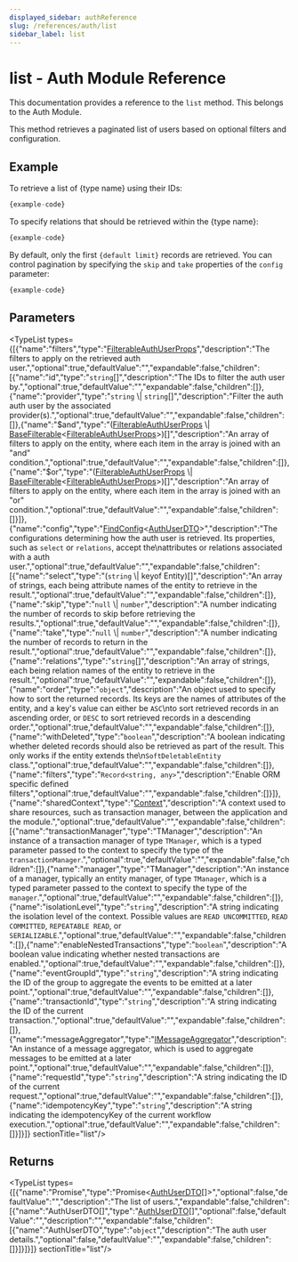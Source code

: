 ```yaml
---
displayed_sidebar: authReference
slug: /references/auth/list
sidebar_label: list
---
```



# list - Auth Module Reference

This documentation provides a reference to the `list` method. This belongs to the Auth Module.

This method retrieves a paginated list of users based on optional filters and configuration.

## Example

To retrieve a list of &#123;type name&#125; using their IDs:

```ts
{example-code}
```

To specify relations that should be retrieved within the &#123;type name&#125;:

```ts
{example-code}
```

By default, only the first `{default limit}` records are retrieved. You can control pagination by specifying the `skip` and `take` properties of the `config` parameter:

```ts
{example-code}
```

## Parameters

<TypeList types={[{"name":"filters","type":"[FilterableAuthUserProps](../../interfaces/auth.FilterableAuthUserProps.mdx)","description":"The filters to apply on the retrieved auth user.","optional":true,"defaultValue":"","expandable":false,"children":[{"name":"id","type":"`string`[]","description":"The IDs to filter the auth user by.","optional":true,"defaultValue":"","expandable":false,"children":[]},{"name":"provider","type":"`string` \\| `string`[]","description":"Filter the auth auth user by the associated provider(s).","optional":true,"defaultValue":"","expandable":false,"children":[]},{"name":"$and","type":"([FilterableAuthUserProps](../../interfaces/auth.FilterableAuthUserProps.mdx) \\| [BaseFilterable](../../interfaces/auth.BaseFilterable.mdx)&#60;[FilterableAuthUserProps](../../interfaces/auth.FilterableAuthUserProps.mdx)&#62;)[]","description":"An array of filters to apply on the entity, where each item in the array is joined with an \"and\" condition.","optional":true,"defaultValue":"","expandable":false,"children":[]},{"name":"$or","type":"([FilterableAuthUserProps](../../interfaces/auth.FilterableAuthUserProps.mdx) \\| [BaseFilterable](../../interfaces/auth.BaseFilterable.mdx)&#60;[FilterableAuthUserProps](../../interfaces/auth.FilterableAuthUserProps.mdx)&#62;)[]","description":"An array of filters to apply on the entity, where each item in the array is joined with an \"or\" condition.","optional":true,"defaultValue":"","expandable":false,"children":[]}]},{"name":"config","type":"[FindConfig](../../interfaces/auth.FindConfig.mdx)&#60;[AuthUserDTO](../../interfaces/auth.AuthUserDTO.mdx)&#62;","description":"The configurations determining how the auth user is retrieved. Its properties, such as `select` or `relations`, accept the\nattributes or relations associated with a auth user.","optional":true,"defaultValue":"","expandable":false,"children":[{"name":"select","type":"(`string` \\| keyof Entity)[]","description":"An array of strings, each being attribute names of the entity to retrieve in the result.","optional":true,"defaultValue":"","expandable":false,"children":[]},{"name":"skip","type":"`null` \\| `number`","description":"A number indicating the number of records to skip before retrieving the results.","optional":true,"defaultValue":"","expandable":false,"children":[]},{"name":"take","type":"`null` \\| `number`","description":"A number indicating the number of records to return in the result.","optional":true,"defaultValue":"","expandable":false,"children":[]},{"name":"relations","type":"`string`[]","description":"An array of strings, each being relation names of the entity to retrieve in the result.","optional":true,"defaultValue":"","expandable":false,"children":[]},{"name":"order","type":"`object`","description":"An object used to specify how to sort the returned records. Its keys are the names of attributes of the entity, and a key's value can either be `ASC`\nto sort retrieved records in an ascending order, or `DESC` to sort retrieved records in a descending order.","optional":true,"defaultValue":"","expandable":false,"children":[]},{"name":"withDeleted","type":"`boolean`","description":"A boolean indicating whether deleted records should also be retrieved as part of the result. This only works if the entity extends the\n`SoftDeletableEntity` class.","optional":true,"defaultValue":"","expandable":false,"children":[]},{"name":"filters","type":"`Record<string, any>`","description":"Enable ORM specific defined filters","optional":true,"defaultValue":"","expandable":false,"children":[]}]},{"name":"sharedContext","type":"[Context](../../interfaces/auth.Context.mdx)","description":"A context used to share resources, such as transaction manager, between the application and the module.","optional":true,"defaultValue":"","expandable":false,"children":[{"name":"transactionManager","type":"TManager","description":"An instance of a transaction manager of type `TManager`, which is a typed parameter passed to the context to specify the type of the `transactionManager`.","optional":true,"defaultValue":"","expandable":false,"children":[]},{"name":"manager","type":"TManager","description":"An instance of a manager, typically an entity manager, of type `TManager`, which is a typed parameter passed to the context to specify the type of the `manager`.","optional":true,"defaultValue":"","expandable":false,"children":[]},{"name":"isolationLevel","type":"`string`","description":"A string indicating the isolation level of the context. Possible values are `READ UNCOMMITTED`, `READ COMMITTED`, `REPEATABLE READ`, or `SERIALIZABLE`.","optional":true,"defaultValue":"","expandable":false,"children":[]},{"name":"enableNestedTransactions","type":"`boolean`","description":"A boolean value indicating whether nested transactions are enabled.","optional":true,"defaultValue":"","expandable":false,"children":[]},{"name":"eventGroupId","type":"`string`","description":"A string indicating the ID of the group to aggregate the events to be emitted at a later point.","optional":true,"defaultValue":"","expandable":false,"children":[]},{"name":"transactionId","type":"`string`","description":"A string indicating the ID of the current transaction.","optional":true,"defaultValue":"","expandable":false,"children":[]},{"name":"messageAggregator","type":"[IMessageAggregator](../../interfaces/auth.IMessageAggregator.mdx)","description":"An instance of a message aggregator, which is used to aggregate messages to be emitted at a later point.","optional":true,"defaultValue":"","expandable":false,"children":[]},{"name":"requestId","type":"`string`","description":"A string indicating the ID of the current request.","optional":true,"defaultValue":"","expandable":false,"children":[]},{"name":"idempotencyKey","type":"`string`","description":"A string indicating the idempotencyKey of the current workflow execution.","optional":true,"defaultValue":"","expandable":false,"children":[]}]}]}  sectionTitle="list"/>

## Returns

<TypeList types={[{"name":"Promise","type":"Promise&#60;[AuthUserDTO](../../interfaces/auth.AuthUserDTO.mdx)[]&#62;","optional":false,"defaultValue":"","description":"The list of users.","expandable":false,"children":[{"name":"AuthUserDTO[]","type":"[AuthUserDTO](../../interfaces/auth.AuthUserDTO.mdx)[]","optional":false,"defaultValue":"","description":"","expandable":false,"children":[{"name":"AuthUserDTO","type":"`object`","description":"The auth user details.","optional":false,"defaultValue":"","expandable":false,"children":[]}]}]}]}  sectionTitle="list"/>
